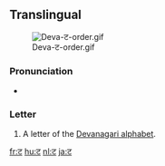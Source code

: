 {{also|द|ढ|ਟ}}
==Translingual==
[[File:Deva-ट-order.gif|thumb]]

===Pronunciation===
* {{IPA|/ʈə/|lang=mul}}

===Letter===
{{mul-deva|ṭa}}

# A letter of the [[Devanagari alphabet]].

[[fr:ट]]
[[hu:ट]]
[[nl:ट]]
[[ja:ट]]